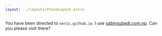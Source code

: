 ```yaml
---
layout: ../layouts/ProseLayout.astro
---
```


<Uhoh />

You have been directed to <code>ser1c.github.io</code>. I use <a href="https://sabinsubedi.com.np/">sabinsubedi.com.np</a>. Can you please visit there?